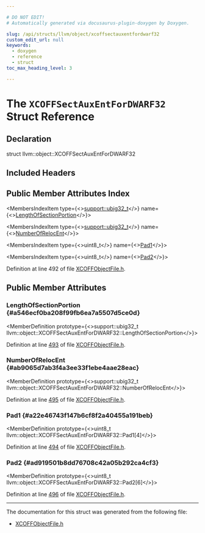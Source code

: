 ```yaml
---

# DO NOT EDIT!
# Automatically generated via docusaurus-plugin-doxygen by Doxygen.

slug: /api/structs/llvm/object/xcoffsectauxentfordwarf32
custom_edit_url: null
keywords:
  - doxygen
  - reference
  - struct
toc_max_heading_level: 3

---
```





# The `XCOFFSectAuxEntForDWARF32` Struct Reference

<DoxygenPage pluginConfig={pluginConfig}>



## Declaration

<CodeBlock>struct llvm::object::XCOFFSectAuxEntForDWARF32</CodeBlock>

## Included Headers

<IncludesList>
<IncludesListItem
  filePath="llvm/Object/XCOFFObjectFile.h"
  permalink="/docs/api/files/include/include/llvm/include/llvm/object/xcoffobjectfile-h"
  isLocal="true" />
</IncludesList>

## Public Member Attributes Index

<MembersIndex>

<MembersIndexItem
  type={<><a href="/docs/api/namespaces/llvm/support/#a9351dc9ad74cfe9ab63829d6926db48c">support::ubig32&#95;t</a></>}
  name={<><a href="#a546ecf0ba208f99fb6ea7a5507d5ce0d">LengthOfSectionPortion</a></>}>
</MembersIndexItem>

<MembersIndexItem
  type={<><a href="/docs/api/namespaces/llvm/support/#a9351dc9ad74cfe9ab63829d6926db48c">support::ubig32&#95;t</a></>}
  name={<><a href="#ab9065d7ab3f4a3ee33f1ebe4aae28eac">NumberOfRelocEnt</a></>}>
</MembersIndexItem>

<MembersIndexItem
  type={<>uint8&#95;t</>}
  name={<><a href="#a22e46743f147b6cf8f2a40455a191beb">Pad1</a></>}>
</MembersIndexItem>

<MembersIndexItem
  type={<>uint8&#95;t</>}
  name={<><a href="#ad919501b8dd76708c42a05b292ca4cf3">Pad2</a></>}>
</MembersIndexItem>

</MembersIndex>


Definition at line 492 of file <a href="/docs/api/files/include/include/llvm/include/llvm/object/xcoffobjectfile-h">XCOFFObjectFile.h</a>.

<SectionDefinition>

## Public Member Attributes

### LengthOfSectionPortion {#a546ecf0ba208f99fb6ea7a5507d5ce0d}

<MemberDefinition
  prototype={<>support::ubig32&#95;t llvm::object::XCOFFSectAuxEntForDWARF32::LengthOfSectionPortion</>}>

Definition at line <a href="/docs/api/files/include/include/llvm/include/llvm/object/xcoffobjectfile-h/#l00493">493</a> of file <a href="/docs/api/files/include/include/llvm/include/llvm/object/xcoffobjectfile-h">XCOFFObjectFile.h</a>.
</MemberDefinition>

### NumberOfRelocEnt {#ab9065d7ab3f4a3ee33f1ebe4aae28eac}

<MemberDefinition
  prototype={<>support::ubig32&#95;t llvm::object::XCOFFSectAuxEntForDWARF32::NumberOfRelocEnt</>}>

Definition at line <a href="/docs/api/files/include/include/llvm/include/llvm/object/xcoffobjectfile-h/#l00495">495</a> of file <a href="/docs/api/files/include/include/llvm/include/llvm/object/xcoffobjectfile-h">XCOFFObjectFile.h</a>.
</MemberDefinition>

### Pad1 {#a22e46743f147b6cf8f2a40455a191beb}

<MemberDefinition
  prototype={<>uint8&#95;t llvm::object::XCOFFSectAuxEntForDWARF32::Pad1&#91;4&#93;</>}>

Definition at line <a href="/docs/api/files/include/include/llvm/include/llvm/object/xcoffobjectfile-h/#l00494">494</a> of file <a href="/docs/api/files/include/include/llvm/include/llvm/object/xcoffobjectfile-h">XCOFFObjectFile.h</a>.
</MemberDefinition>

### Pad2 {#ad919501b8dd76708c42a05b292ca4cf3}

<MemberDefinition
  prototype={<>uint8&#95;t llvm::object::XCOFFSectAuxEntForDWARF32::Pad2&#91;6&#93;</>}>

Definition at line <a href="/docs/api/files/include/include/llvm/include/llvm/object/xcoffobjectfile-h/#l00496">496</a> of file <a href="/docs/api/files/include/include/llvm/include/llvm/object/xcoffobjectfile-h">XCOFFObjectFile.h</a>.
</MemberDefinition>

</SectionDefinition>

<hr/>

The documentation for this struct was generated from the following file:

<ul>
<li><a href="/docs/api/files/include/include/llvm/include/llvm/object/xcoffobjectfile-h">XCOFFObjectFile.h</a></li>
</ul>

</DoxygenPage>
